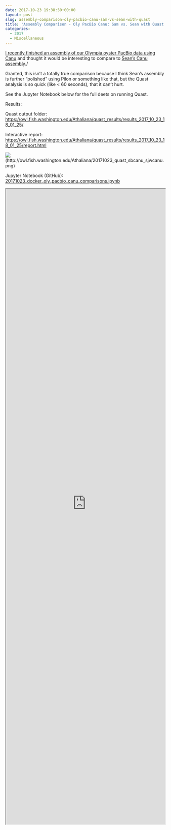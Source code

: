 ```yaml
---
date: 2017-10-23 19:38:50+00:00
layout: post
slug: assembly-comparison-oly-pacbio-canu-sam-vs-sean-with-quast
title: 'Assembly Comparison - Oly PacBio Canu: Sam vs. Sean with Quast'
categories:
  - 2017
  - Miscellaneous
---
```


[I recently finished an assembly of our Olympia oyster PacBio data using Canu](https://robertslab.github.io/sams-notebook/posts/2017/2017-10-18-genome-assembly-olympia-oyster-pacbio-canu-v1-6.html) and thought it would be interesting to compare to [Sean's Canu assembly](https://genefish.wordpress.com/2017/06/19/seans-notebook-canu-run-finished/)./

Granted, this isn't a totally true comparison because I think Sean's assembly is further "polished" using Pilon or something like that, but the Quast analysis is so quick (like < 60 seconds), that it can't hurt.

See the Jupyter Notebook below for the full deets on running Quast.

Results:

Quast output folder: [https://owl.fish.washington.edu/Athaliana/quast_results/results_2017_10_23_18_01_25/](http://owl.fish.washington.edu/Athaliana/quast_results/results_2017_10_23_18_01_25/)

Interactive report: [https://owl.fish.washington.edu/Athaliana/quast_results/results_2017_10_23_18_01_25/report.html](http://owl.fish.washington.edu/Athaliana/quast_results/results_2017_10_23_18_01_25/report.html)

![](https://owl.fish.washington.edu/Athaliana/20171023_quast_sbcanu_sjwcanu.png)(http://owl.fish.washington.edu/Athaliana/20171023_quast_sbcanu_sjwcanu.png)

Jupyter Notebook (GitHub): [20171023_docker_oly_pacbio_canu_comparisons.ipynb](https://github.com/sr320/LabDocs/blob/master/jupyter_nbs/sam/20171023_docker_oly_pacbio_canu_comparisons.ipynb)

<iframe src="https://render.githubusercontent.com/view/ipynb?commit=192e1931156bbcef82aaa2bc19869d4dddd7f19b&enc;_url=68747470733a2f2f7261772e67697468756275736572636f6e74656e742e636f6d2f73723332302f4c6162446f63732f313932653139333131353662626365663832616161326263313938363964346464646437663139622f6a7570797465725f6e62732f73616d2f32303137313032335f646f636b65725f6f6c795f70616362696f5f63616e755f636f6d70617269736f6e732e6970796e62&nwo;=sr320%2FLabDocs&path;=jupyter_nbs%2Fsam%2F20171023_docker_oly_pacbio_canu_comparisons.ipynb&repository;_id=13746500&repository;_type=Repository#21d2dd23-a18b-410c-88c5-1c5ac7067a2b" width="100%" height="2000" scrolling="yes"></iframe>
